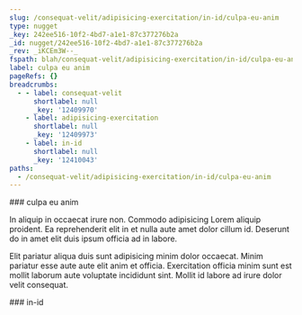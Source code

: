 ```yaml
---
slug: /consequat-velit/adipisicing-exercitation/in-id/culpa-eu-anim
type: nugget
_key: 242ee516-10f2-4bd7-a1e1-87c377276b2a
_id: nugget/242ee516-10f2-4bd7-a1e1-87c377276b2a
_rev: _iKCEm3W--_
fspath: blah/consequat-velit/adipisicing-exercitation/in-id/culpa-eu-anim.md
label: culpa eu anim
pageRefs: {}
breadcrumbs:
  - - label: consequat-velit
      shortlabel: null
      _key: '12409970'
    - label: adipisicing-exercitation
      shortlabel: null
      _key: '12409973'
    - label: in-id
      shortlabel: null
      _key: '12410043'
paths:
  - /consequat-velit/adipisicing-exercitation/in-id/culpa-eu-anim
---
```


<NuggetArea>
<Nugget slug="/consequat-velit/adipisicing-exercitation/in-id/culpa-eu-anim" type="nugget" _key="242ee516-10f2-4bd7-a1e1-87c377276b2a" _id="nugget/242ee516-10f2-4bd7-a1e1-87c377276b2a" _rev="_iKCEm3W--_" fspath="blah/consequat-velit/adipisicing-exercitation/in-id/culpa-eu-anim.md" label="culpa eu anim" paths="/consequat-velit/adipisicing-exercitation/in-id/culpa-eu-anim">
<NuggetBody>
### culpa eu anim

In aliquip in occaecat irure non. Commodo adipisicing Lorem aliquip proident. Ea reprehenderit elit in et nulla aute amet dolor cillum id. Deserunt do in amet elit duis ipsum officia ad in labore.

Elit pariatur aliqua duis sunt adipisicing minim dolor occaecat. Minim pariatur esse aute aute elit anim et officia. Exercitation officia minim sunt est mollit laborum aute voluptate incididunt sint. Mollit id labore ad irure dolor velit consequat.

</NuggetBody>
<Breadcrumbs>
<Crumbs>
<Crumb _key="12409970" label="consequat-velit" /><Crumb _key="12409973" label="adipisicing-exercitation" /><Crumb _key="12410043" label="in-id" />
</Crumbs>
</Breadcrumbs>
</Nugget>

<NuggetsInbound>
</NuggetsInbound>
<NuggetsOutbound>
</NuggetsOutbound>
</NuggetArea>
<PassagesInbound>
<Passage direction="inbound" type="passage" _key="12410043" _id="passage/12410043" _rev="_iKCEm3W---" label="in-id" passage="in-id" fspath="blah/consequat-velit/adipisicing-exercitation/in-id" paths="/consequat-velit/adipisicing-exercitation/in-id" slug="/consequat-velit/adipisicing-exercitation/in-id">
<NuggetBody>
### in-id

</NuggetBody>
<Breadcrumbs>
<Crumbs>
<Crumb _key="12409970" label="consequat-velit" /><Crumb _key="12409973" label="adipisicing-exercitation" />
</Crumbs>
</Breadcrumbs>
</Passage>

</PassagesInbound>
<PassagesOutbound>
</PassagesOutbound>